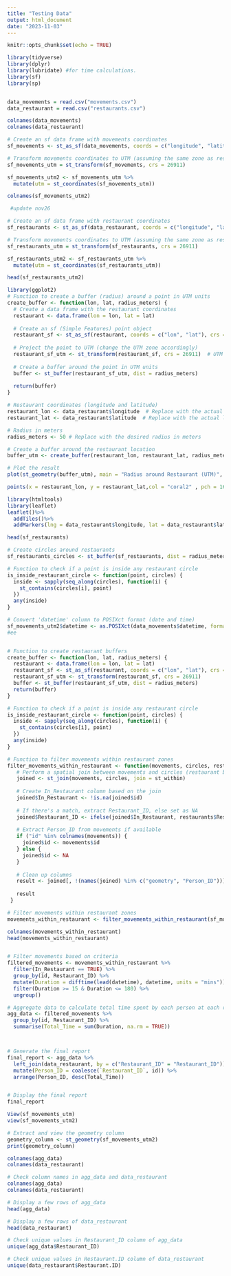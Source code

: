 ---
title: "Testing Data"
output: html_document
date: "2023-11-03"
---

```{r setup, include=FALSE}
knitr::opts_chunk$set(echo = TRUE)
```

```{r}
library(tidyverse)
library(dplyr)
library(lubridate) #for time calculations.
library(sf)
library(sp)


data_movements = read.csv("movements.csv")
data_restaurant = read.csv("restaurants.csv")

colnames(data_movements)
colnames(data_restaurant)
```

```{r}
# Create an sf data frame with movements coordinates
sf_movements <- st_as_sf(data_movements, coords = c("longitude", "latitude"), crs = 4326)

# Transform movements coordinates to UTM (assuming the same zone as restaurants)
sf_movements_utm = st_transform(sf_movements, crs = 26911)

sf_movements_utm2 <- sf_movements_utm %>%
  mutate(utm = st_coordinates(sf_movements_utm))

colnames(sf_movements_utm2)
```

```{r}
 #update nov26

# Create an sf data frame with restaurant coordinates
sf_restaurants <- st_as_sf(data_restaurant, coords = c("longitude", "latitude"), crs = 4326)

# Transform movements coordinates to UTM (assuming the same zone as restaurants)
sf_restaurants_utm = st_transform(sf_restaurants, crs = 26911)

sf_restaurants_utm2 <- sf_restaurants_utm %>%
  mutate(utm = st_coordinates(sf_restaurants_utm))

head(sf_restaurants_utm2)

```

```{r}
library(ggplot2)
# Function to create a buffer (radius) around a point in UTM units
create_buffer <- function(lon, lat, radius_meters) {
  # Create a data frame with the restaurant coordinates
  restaurant <- data.frame(lon = lon, lat = lat)
  
  # Create an sf (Simple Features) point object
  restaurant_sf <- st_as_sf(restaurant, coords = c("lon", "lat"), crs = 4326)
  
  # Project the point to UTM (change the UTM zone accordingly)
  restaurant_sf_utm <- st_transform(restaurant_sf, crs = 26911)  # UTM zone 33N
  
  # Create a buffer around the point in UTM units
  buffer <- st_buffer(restaurant_sf_utm, dist = radius_meters)
  
  return(buffer)
}

# Restaurant coordinates (longitude and latitude)
restaurant_lon <- data_restaurant$longitude  # Replace with the actual longitude of the restaurant
restaurant_lat <- data_restaurant$latitude  # Replace with the actual latitude of the restaurant

# Radius in meters
radius_meters <- 50 # Replace with the desired radius in meters

# Create a buffer around the restaurant location
buffer_utm <- create_buffer(restaurant_lon, restaurant_lat, radius_meters)

# Plot the result
plot(st_geometry(buffer_utm), main = "Radius around Restaurant (UTM)", col = "lightblue", lwd = 1)

points(x = restaurant_lon, y = restaurant_lat,col = "coral2" , pch = 16, cex = 2)  # Plot the restaurant location


```


```{r}
library(htmltools)
library(leaflet)
leaflet()%>%
  addTiles()%>%
  addMarkers(lng = data_restaurant$longitude, lat = data_restaurant$latitude, popup = data_restaurant$Name)

head(sf_restaurants)
```

```{r}
# Create circles around restaurants
sf_restaurants_circles <- st_buffer(sf_restaurants, dist = radius_meters)

# Function to check if a point is inside any restaurant circle
is_inside_restaurant_circle <- function(point, circles) {
  inside <- sapply(seq_along(circles), function(i) {
    st_contains(circles[i], point)
  })
  any(inside)
}

```

```{r}
# Convert 'datetime' column to POSIXct format (date and time)
sf_movements_utm2$datetime <- as.POSIXct(data_movements$datetime, format = "%Y-%m-%d %H:%M:%S")
#ee


# Function to create restaurant buffers
create_buffer <- function(lon, lat, radius_meters) {
  restaurant <- data.frame(lon = lon, lat = lat)
  restaurant_sf <- st_as_sf(restaurant, coords = c("lon", "lat"), crs = 4326)
  restaurant_sf_utm <- st_transform(restaurant_sf, crs = 26911)
  buffer <- st_buffer(restaurant_sf_utm, dist = radius_meters)
  return(buffer)
}

# Function to check if a point is inside any restaurant circle
is_inside_restaurant_circle <- function(point, circles) {
  inside <- sapply(seq_along(circles), function(i) {
    st_contains(circles[i], point)
  })
  any(inside)
}

# Function to filter movements within restaurant zones
filter_movements_within_restaurant <- function(movements, circles, restaurants) {
   # Perform a spatial join between movements and circles (restaurant buffers)
   joined <- st_join(movements, circles, join = st_within)
   
   # Create In_Restaurant column based on the join
   joined$In_Restaurant <- !is.na(joined$id)
   
   # If there's a match, extract Restaurant_ID, else set as NA
   joined$Restaurant_ID <- ifelse(joined$In_Restaurant, restaurants$Restaurant_ID[joined$In_Restaurant], NA)
   
   # Extract Person_ID from movements if available
   if ("id" %in% colnames(movements)) {
     joined$id <- movements$id
   } else {
     joined$id <- NA
   }
   
   # Clean up columns
   result <- joined[, !(names(joined) %in% c("geometry", "Person_ID"))]
   
   result
 }

# Filter movements within restaurant zones
movements_within_restaurant <- filter_movements_within_restaurant(sf_movements_utm2, buffer_utm, sf_restaurants_utm2)

colnames(movements_within_restaurant)
head(movements_within_restaurant)


# Filter movements based on criteria
filtered_movements <- movements_within_restaurant %>%
  filter(In_Restaurant == TRUE) %>%
  group_by(id, Restaurant_ID) %>%
  mutate(Duration = difftime(lead(datetime), datetime, units = "mins")) %>%
  filter(Duration >= 15 & Duration <= 180) %>%
  ungroup()

# Aggregate data to calculate total time spent by each person at each restaurant
agg_data <- filtered_movements %>%
  group_by(id, Restaurant_ID) %>%
  summarise(Total_Time = sum(Duration, na.rm = TRUE))



# Generate the final report
final_report <- agg_data %>%
  left_join(data_restaurant, by = c("Restaurant_ID" = "Restaurant_ID")) %>%
  mutate(Person_ID = coalesce(`Restaurant_ID`, id)) %>%
  arrange(Person_ID, desc(Total_Time))


# Display the final report
final_report
```

```{r}
View(sf_movements_utm)
view(sf_movements_utm2)

# Extract and view the geometry column
geometry_column <- st_geometry(sf_movements_utm2)
print(geometry_column)

colnames(agg_data)
colnames(data_restaurant)

```

```{r}
# Check column names in agg_data and data_restaurant
colnames(agg_data)
colnames(data_restaurant)

# Display a few rows of agg_data
head(agg_data)

# Display a few rows of data_restaurant
head(data_restaurant)

# Check unique values in Restaurant_ID column of agg_data
unique(agg_data$Restaurant_ID)

# Check unique values in Restaurant.ID column of data_restaurant
unique(data_restaurant$Restaurant.ID)



```

